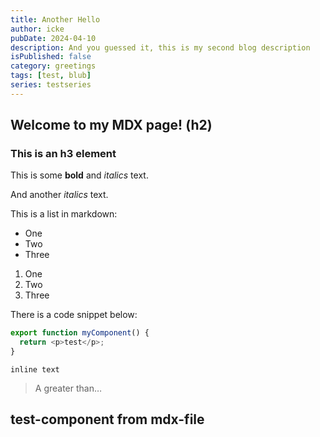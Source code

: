 ```yaml
---
title: Another Hello
author: icke
pubDate: 2024-04-10
description: And you guessed it, this is my second blog description
isPublished: false
category: greetings
tags: [test, blub]
series: testseries
---
```


## Welcome to my MDX page! (h2)

### This is an h3 element

This is some **bold** and _italics_ text.

And another _italics_ text.

This is a list in markdown:

- One
- Two
- Three

1. One
1. Two
1. Three

There is a code snippet below:

```ts
export function myComponent() {
  return <p>test</p>;
}
```

`inline text`

> A greater than…

<h2 class="text-danger">test-component from mdx-file</h2>
